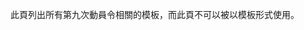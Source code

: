 <noinclude>此頁列出所有第九次動員令相關的模板，而此頁不可以被以模板形式使用。

{{Special:PreFixIndex/Template:DC9}}
{{Special:PreFixIndex/Template:Editnotices/Page/Wikipedia:動員令/第九次動員令}}
{{Special:PreFixIndex/Template:Editnotices/Group/Wikipedia:動員令/第九次動員令}}

{{DC9/sitemap}}